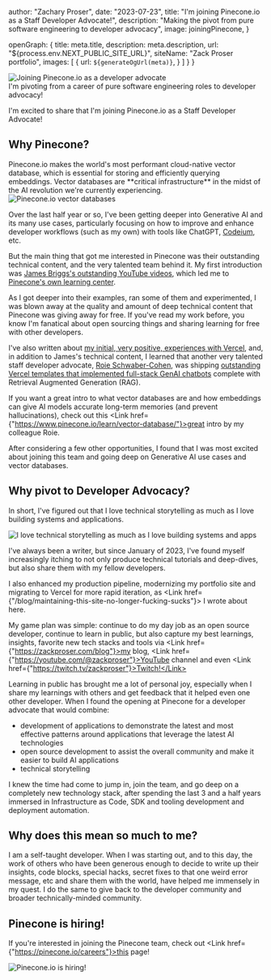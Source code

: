 



  author: "Zachary Proser",
  date: "2023-07-23",
  title: "I'm joining Pinecone.io as a Staff Developer Advocate!",
  description: "Making the pivot from pure software engineering to developer advocacy",
  image: joiningPinecone,
}

  openGraph: {
    title: meta.title,
    description: meta.description,
    url: "${process.env.NEXT_PUBLIC_SITE_URL}", 
    siteName: "Zack Proser portfolio",
    images: [
      {
        url: `${generateOgUrl(meta)}`,
      }
    ]
  }
}


<Image src={joiningPinecone} alt="Joining Pinecone.io as a developer advocate" />

<figcaption>I'm pivoting from a career of pure software engineering roles to developer advocacy!</figcaption>

I'm excited to share that I'm joining Pinecone.io as a Staff Developer Advocate!

## Why Pinecone?

<Link href={"https://pinecone.io"}>Pinecone.io</Link> makes the world's most performant cloud-native vector database, which is essential for storing and efficiently querying embeddings. Vector databases are **critical infrastructure** in the midst of the 
AI revolution we're currently experiencing. 

<Image src={pineconeVectorDatabases} alt="Pinecone.io vector databases" />

Over the last half year or so, I've been getting deeper into Generative AI and its many use cases, particularly focusing on how to improve and enhance developer workflows (such as my own) with tools like ChatGPT, [Codeium](/blog/codeium-review), etc.

But the main thing that got me interested in Pinecone was their outstanding technical content, and the very talented team behind it. My first introduction was [James Briggs's outstanding YouTube videos](https://www.youtube.com/c/JamesBriggs), which led me to [Pinecone's own learning center](https://pinecone.io/learn). 

As I got deeper into their examples, ran some of them and experimented, I was blown away at the quality and amount of deep technical content that Pinecone was giving away for free. If you've read my work before, you know I'm fanatical about open sourcing things
and sharing learning for free with other developers. 

I've also written about [my initial, very positive, experiences with Vercel](/blog/maintaining-this-site-no-longer-fucking-sucks), and, in addition to James's technical content, I learned that another very talented staff developer advocate, [Roie Schwaber-Cohen](https://www.linkedin.com/in/roiecohen/), was shipping [outstanding 
Vercel templates that implemented full-stack GenAI chatbots](https://vercel.com/templates/next.js/pinecone-vercel-ai) complete with Retrieval Augmented Generation (RAG).

If you want a great intro to what vector databases are and how embeddings can give AI models accurate long-term memories (and prevent hallucinations), check out this <Link href={"https://www.pinecone.io/learn/vector-database/"}>great intro</Link> by my 
colleague Roie.

After considering a few other opportunities, I found that I was most excited about joining this team and going deep on Generative AI use cases and vector databases.

## Why pivot to Developer Advocacy?

In short, I've figured out that I love technical storytelling as much as I love building systems and applications. 

<Image src={technicalStorytelling} alt="I love technical storytelling as much as I love building systems and apps"/>

I've always been a writer, but since January of 2023, I've found myself increasingly itching to not only produce technical tutorials and deep-dives, but also share them with my fellow developers. 

I also enhanced my production pipeline, modernizing my portfolio site and migrating to Vercel for more rapid iteration, as <Link href={"/blog/maintaining-this-site-no-longer-fucking-sucks"}> I wrote about here</Link>. 

<Newsletter />

My game plan was simple: continue to do my day job as an open source developer, continue to learn in public, but also capture my best learnings, insights, favorite new tech stacks and tools via <Link href={"https://zackproser.com/blog"}>my blog</Link>, <Link href={"https://youtube.com/@zackproser"}>YouTube channel</Link> and even <Link href={"https://twitch.tv/zackproser"}>Twitch!</Link>

Learning in public has brought me a lot of personal joy, especially when I share my learnings with others and get feedback that it helped even one other developer. When I found the opening at Pinecone for a developer advocate that would combine:

* development of applications to demonstrate the latest and most effective patterns around applications that leverage the latest AI technologies
* open source development to assist the overall community and make it easier to build AI applications
* technical storytelling

I knew the time had come to jump in, join the team, and go deep on a completely new technology stack, after spending the last 3 and a half years immersed in Infrastructure as Code, SDK and tooling development and deployment automation. 

## Why does this mean so much to me? 

I am a self-taught developer. When I was starting out, and to this day, the work of others who have been generous enough to decide to write up their insights, code blocks, special hacks, secret fixes to that one weird error message, etc and share them with the world, have helped me immensely in my quest. 
I do the same to give back to the developer community and broader technically-minded community.

## Pinecone is hiring!

If you're interested in joining the Pinecone team, check out <Link href={"https://pinecone.io/careers"}>this page</Link>!

<Image src={pineconeHiring} alt="Pinecone.io is hiring!" />


